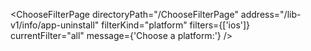 

<ChooseFilterPage
  directoryPath="/ChooseFilterPage"
  address="/lib-v1/info/app-uninstall"
  filterKind="platform"
  filters={['ios']}
  currentFilter="all"
  message={'Choose a platform:'}
/>
